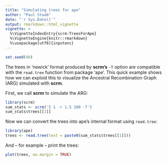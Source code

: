```yaml
---
title: "Simulating trees for ape"
author: "Paul Staab"
date: "`r Sys.Date()`"
output: rmarkdown::html_vignette
vignette: >
  %\VignetteIndexEntry{scrm-TreesForApe}
  %\VignetteEngine{knitr::rmarkdown}
  %\usepackage[utf8]{inputenc}
---
```


```r
set.seed(40)
```

The trees in 'newick' format produced by __scrm's__ `-T` option are compatible 
with the `read.tree` function from package 'ape'. This quick example shows how
we can exploid this to visualize the Ancestral Recombination Graph (ARG) 
simulated with __scrm__.


First, we call __scrm__ to simulate the ARG:

```r
library(scrm)
sum_stats <- scrm('5 1 -r 1.5 100 -T')
sum_stats$trees[[1]]
```

Now we can convert the trees into ape's internal format using `read.tree`:
```r
library(ape)
trees <- read.tree(text = paste0(sum_stats$trees[[1]]))
```

And -- for example -- print the trees:
```r
plot(trees, no.margin = TRUE)
```

